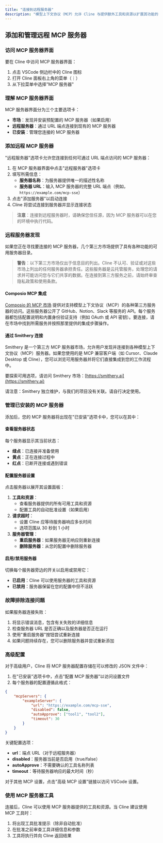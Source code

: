 ```yaml
---
title: "连接到远程服务器"
description: "模型上下文协议（MCP）允许 Cline 与提供额外工具和资源以扩展其功能的外部服务器通信。本指南解释了如何通过 MCP 服务器界面添加和连接到远程 MCP 服务器。"
---
```


## 添加和管理远程 MCP 服务器

### 访问 MCP 服务器界面

要在 Cline 中访问 MCP 服务器界面：

1. 点击 VSCode 侧边栏中的 Cline 图标
2. 打开 Cline 面板右上角的菜单（⋮）
3. 从下拉菜单中选择"MCP 服务器"

### 理解 MCP 服务器界面

MCP 服务器界面分为三个主要选项卡：

-   **市场**：发现并安装预配置的 MCP 服务器（如果启用）
-   **远程服务器**：通过 URL 端点连接到现有的 MCP 服务器
-   **已安装**：管理您连接的 MCP 服务器

### 添加远程 MCP 服务器

"远程服务器"选项卡允许您连接到任何可通过 URL 端点访问的 MCP 服务器：

1. 在 MCP 服务器界面中点击"远程服务器"选项卡
2. 填写所需信息：
    - **服务器名称**：为服务器提供唯一的描述性名称
    - **服务器 URL**：输入 MCP 服务器的完整 URL 端点（例如，`https://example.com/mcp-sse`）
3. 点击"添加服务器"以启动连接
4. Cline 将尝试连接到服务器并显示连接状态

> **注意**：连接到远程服务器时，请确保您信任源，因为 MCP 服务器可以在您的环境中执行代码。

### 远程服务器发现

如果您正在寻找要连接的 MCP 服务器，几个第三方市场提供了具有各种功能的可用服务器目录。

> **警告**：以下第三方市场仅出于信息目的列出。Cline 不认可、验证或对这些市场上列出的任何服务器承担责任。这些服务器是云托管服务，处理您的请求并可能访问您与它们共享的数据。在连接到第三方服务之前，请始终审查隐私政策和使用条款。

#### Composio MCP 集成

[Composio 的 MCP 市场](https://mcp.composio.dev/) 提供对支持模型上下文协议（MCP）的各种第三方服务器的访问。这些服务器公开了 GitHub、Notion、Slack 等服务的 API。每个服务器都包括配置说明和内置身份验证支持（例如 OAuth 或 API 密钥）。要连接，请在市场中找到所需服务并按照那里提供的集成步骤操作。

#### 通过 Smithery 连接

Smithery 是一个第三方 MCP 服务器市场，允许用户发现并连接到各种模型上下文协议（MCP）服务器。如果您使用的是 MCP 兼容客户端（如 Cursor、Claude Desktop 或 Cline），您可以浏览可用服务器并将它们直接集成到您的工作流程中。

要探索可用选项，请访问 Smithery 市场：[https://smithery.ai](https://smithery.ai)

请注意：Smithery 独立维护，与我们的项目没有关联。请自行决定使用。

### 管理已安装的 MCP 服务器

添加后，您的 MCP 服务器将出现在"已安装"选项卡中，您可以在其中：

#### 查看服务器状态

每个服务器显示其当前状态：

-   **绿点**：已连接并准备使用
-   **黄点**：正在连接过程中
-   **红点**：已断开连接或遇到错误

#### 配置服务器设置

点击服务器以展开其设置面板：

1. **工具和资源**：
    - 查看服务器提供的所有可用工具和资源
    - 配置工具的自动批准设置（如果启用）
2. **请求超时**：
    - 设置 Cline 应等待服务器响应多长时间
    - 选项范围从 30 秒到 1 小时
3. **服务器管理**：
    - **重启服务器**：如果服务器无响应则重新连接
    - **删除服务器**：从您的配置中删除服务器

#### 启用/禁用服务器

切换每个服务器旁边的开关以启用或禁用它：

-   **已启用**：Cline 可以使用服务器的工具和资源
-   **已禁用**：服务器保留在您的配置中但不活跃

### 故障排除连接问题

如果服务器连接失败：

1. 将显示错误消息，包含有关失败的详细信息
2. 检查服务器 URL 是否正确以及服务器是否正在运行
3. 使用"重启服务器"按钮尝试重新连接
4. 如果问题持续存在，您可以删除服务器并尝试重新添加

### 高级配置

对于高级用户，Cline 将 MCP 服务器配置存储在可以修改的 JSON 文件中：

1. 在"已安装"选项卡中，点击"配置 MCP 服务器"以访问设置文件
2. 每个服务器的配置遵循此格式：

```json
{
	"mcpServers": {
		"exampleServer": {
			"url": "https://example.com/mcp-sse",
			"disabled": false,
			"autoApprove": ["tool1", "tool2"],
			"timeout": 30
		}
	}
}
```

关键配置选项：

-   **url**：端点 URL（对于远程服务器）
-   **disabled**：服务器当前是否启用（true/false）
-   **autoApprove**：不需要确认的工具名称列表
-   **timeout**：等待服务器响应的最大时间（秒）

对于其他 MCP 设置，点击"高级 MCP 设置"链接以访问 VSCode 设置。

### 使用 MCP 服务器工具

连接后，Cline 可以使用 MCP 服务器提供的工具和资源。当 Cline 建议使用 MCP 工具时：

1. 将出现工具批准提示（除非自动批准）
2. 在批准之前审查工具详细信息和参数
3. 工具将执行并向 Cline 返回结果
